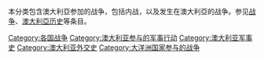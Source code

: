 {{Catnav|頁面分類|各種主題的頁面分類|按國家分類|各國軍事|澳大利亞軍事}}
{{Catnav|頁面分類|各種主題的頁面分類|按國家分類|各國軍事|各国战争}}
{{Catnav|頁面分類|各種主題的頁面分類|按國家分類|各國歷史|澳大利亞历史}}
{{Catnav|頁面分類|历史|各國歷史|澳大利亞历史}}
{{Catnav|頁面分類|历史|各區域的歷史|大洋洲历史|澳大利亞历史}}
{{Catnav|頁面分類|人类社会|战争|各国战争}}

本分类包含澳大利亞参加的战争，包括内战，以及发生在澳大利亞的战争。参见[[战争|战争]]、[[澳大利亞历史|澳大利亞历史]]等条目。

[[Category:各国战争|Category:各国战争]]
[[Category:澳大利亚参与的军事行动|Category:澳大利亚参与的军事行动]]
[[Category:澳大利亚军事史|Category:澳大利亚军事史]]
[[Category:澳大利亚外交史|Category:澳大利亚外交史]]
[[Category:大洋洲国家参与的战争|Category:大洋洲国家参与的战争]]